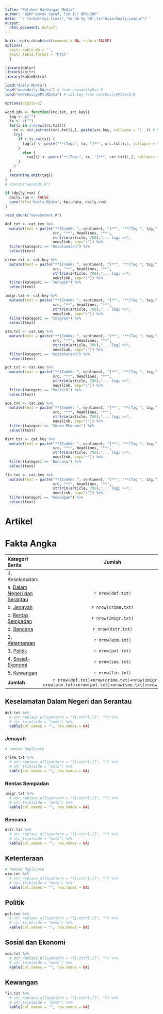 ```yaml
---
title: "Petikan Kandungan Media"
author: "BSPP Gerak Saraf, Tim ICT BPA-JRP"
date: '`r format(Sys.time(),"%d %b %y %R",tz="Asia/Kuala_Lumpur")`'
output:
  html_document: default
---
```


```r
knitr::opts_chunk$set(comment = NA, echo = FALSE)
options(
  knitr.kable.NA = '',
  knitr.table.format = "html"
  ) 
```
```r

library(dplyr)
library(knitr)
library(kableExtra)

load("daily.RData")
load("newsdaily.RData") # from newsdailyBat.R
load("newsDailyKPI.RData") # cat.key from newsDailyKPIVer2.R

options(digits=2)

```
```r
word.idx <- function(src.txt, src.key){
  tag <- c("")
  tx <- c("")
  for(i in 1:nrow(src.txt)){
    tx <- str_extract(src.txt[i,], paste(src.key, collapse = '|' )) # %>% na.omit()
    try(
      if (!is.na(tx)) {
        tag[i] <- paste("**[Tag:", tx, "]**", src.txt[i,], collapse = "\\n")
      }
        else {
          tag[i] <- paste("**[Tag:", tx, "]**", src.txt[i,], collapse = "\\n")
      }
    )
  }
  return(na.omit(tag))
}
# source("wordidx.R")
```
```r

if (daily.run) {
  daily.run <- FALSE
  save(file="daily.RData", kpi.data, daily.run)
}
```
```r
read_chunk("newsSetmnt.R")

```


```r

def.txt <- cat.key %>%
  mutate(text = paste("**[Indeks ", sentiment, "]**", "**[Tag ", tag,"]**",
                      src, "**", headlines, "**", 
                      strtrim(article, 700),"... lagi >>",
                      newslink, sep=":")) %>% 
  filter(kategori == "Keselamatan") %>% 
  select(text)

crime.txt <- cat.key %>%
  mutate(text = paste("**[Indeks ", sentiment, "]**", "**[Tag ", tag,"]**",
                      src, "**", headlines, "**", 
                      strtrim(article, 700),"... lagi >>",
                      newslink, sep=":")) %>% 
  filter(kategori == "Jenayah") %>% 
  select(text)

imigr.txt <- cat.key %>%
  mutate(text = paste("**[Indeks ", sentiment, "]**", "**[Tag ", tag,"]**",
                      src, "**", headlines, "**", 
                      strtrim(article, 700),"... lagi >>",
                      newslink, sep=":")) %>% 
  filter(kategori == "Imigran") %>% 
  select(text)

atm.txt <- cat.key %>%
  mutate(text = paste("**[Indeks ", sentiment, "]**", "**[Tag ", tag,"]**",
                      src, "**", headlines, "**", 
                      strtrim(article, 700),"... lagi >>",
                      newslink, sep=":")) %>% 
  filter(kategori == "Ketenteraan") %>% 
  select(text)

pol.txt <- cat.key %>%
  mutate(text = paste("**[Indeks ", sentiment, "]**", "**[Tag ", tag,"]**",
                      src, "**", headlines, "**", 
                      strtrim(article, 700),"... lagi >>",
                      newslink, sep=":")) %>% 
  filter(kategori == "Politik") %>% 
  select(text) 

soe.txt <- cat.key %>%
  mutate(text = paste("**[Indeks ", sentiment, "]**", "**[Tag ", tag,"]**",
                      src, "**", headlines, "**", 
                      strtrim(article, 700),"... lagi >>",
                      newslink, sep=":")) %>% 
  filter(kategori == "Sosio-Ekonomi") %>% 
  select(text)

dstr.txt <- cat.key %>%
  mutate(text = paste("**[Indeks ", sentiment, "]**", "**[Tag ", tag,"]**",
                      src, "**", headlines, "**", 
                      strtrim(article, 700),"... lagi >>",
                      newslink, sep=":")) %>% 
  filter(kategori == "Bencana") %>% 
  select(text)

fin.txt <- cat.key %>%
  mutate(text = paste("**[Indeks ", sentiment, "]**", "**[Tag ", tag,"]**",
                      src, "**", headlines, "**", 
                      strtrim(article, 700),"... lagi >>",
                      newslink, sep=":")) %>% 
  filter(kategori == "Kewangan") %>% 
  select(text)

```

<style type="text/css">
.table {

    width: 80%;

}
</style>

# Artikel

# Fakta Angka

|Kategori Berita|Jumlah|Indeks|
|:--------------|:----:|:----:|
|1. Keselamatan: ||
|    a. [Dalam Negeri dan Serantau](#dlmnegeri)|`r nrow(def.txt)`|`r daily.kpi$indeks[which(daily.kpi$kategori=="Keselamatan")]`|
|    b. [Jenayah](#Jenayah)|`r nrow(crime.txt)`|`r daily.kpi$indeks[which(daily.kpi$kategori=="Jenayah")]`|
|    c. [Rentas Sempadan](#rentas)|`r nrow(imigr.txt)`|`r daily.kpi$indeks[which(daily.kpi$kategori=="Imigran")]`|
|    d. [Bencana](#bencana)|`r nrow(dstr.txt)`|`r daily.kpi$indeks[which(daily.kpi$kategori=="Bencana")]`|
|2. [Ketenteraan](#ketenteraan)|`r nrow(atm.txt)`|`r daily.kpi$indeks[which(daily.kpi$kategori=="Ketenteraan")]`|
|3. [Politik](#politik)|`r nrow(pol.txt)`|`r daily.kpi$indeks[which(daily.kpi$kategori=="Politik")]`|
|4. [Sosial-Ekonomi](#sosial)|`r nrow(soe.txt)`|`r daily.kpi$indeks[which(daily.kpi$kategori=="Sosio-Ekonomi")]`|
|5. [Kewangan](#kewangan)|`r nrow(fin.txt)`|`r daily.kpi$indeks[which(daily.kpi$kategori=="Kewangan")]`|
|**Jumlah**|`r nrow(def.txt)+nrow(crime.txt)+nrow(imigr.txt)+
                          nrow(atm.txt)+nrow(pol.txt)+nrow(soe.txt)+nrow(dstr.txt)`

## Keselamatan Dalam Negeri dan Serantau <a id="dlmnegeri"></a>

```r

def.txt %>% 
  # str_replace_all(pattern = "[[:cntrl:]]", "") %>%
  # str_trim(side = "both") %>%
  kable(col.names = "", row.names = NA)
```

### Jenayah <a id="Jenayah"></a>

```r

# remove duplicate

crime.txt %>% 
  # str_replace_all(pattern = "[[:cntrl:]]", "") %>%
  # str_trim(side = "both") %>%
  kable(col.names = "", row.names = NA)
```

### Rentas Sempadan <a id="rentas"></a>

```r

imigr.txt %>% 
  # str_replace_all(pattern = "[[:cntrl:]]", "") %>% 
  # str_trim(side = "both") %>% 
  kable(col.names = "", row.names = NA)
```

### Bencana <a id="bencana"></a>

```r

dstr.txt %>% 
  # str_replace_all(pattern = "[[:cntrl:]]", "") %>% 
  # str_trim(side = "both") %>% 
  kable(col.names = "", row.names = NA)
```

## Ketenteraan <a id="ketenteraan"></a>

```r

# remove duplicate
atm.txt %>% 
  # str_replace_all(pattern = "[[:cntrl:]]", "") %>% 
  # str_trim(side = "both") %>% 
  kable(col.names = "", row.names = NA)

```

## Politik <a id="politik"></a>

```r

pol.txt %>% 
  # str_replace_all(pattern = "[[:cntrl:]]", "") %>% 
  # str_trim(side = "both") %>% 
  kable(col.names = "", row.names = NA)
```
## Sosial dan Ekonomi <a id="sosial"></a>

```r

soe.txt %>% 
  # str_replace_all(pattern = "[[:cntrl:]]", "") %>% 
  # str_trim(side = "both") %>% 
  kable(col.names = "", row.names = NA)
```
## Kewangan <a id="kewangan"></a>

```r

fin.txt %>% 
  # str_replace_all(pattern = "[[:cntrl:]]", "") %>% 
  # str_trim(side = "both") %>% 
  kable(col.names = "", row.names = NA)
```
